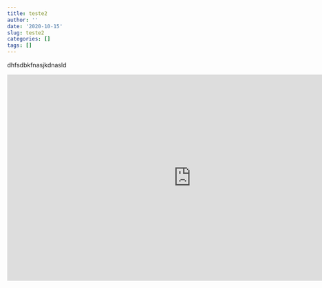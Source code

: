 ```yaml
---
title: teste2
author: ''
date: '2020-10-15'
slug: teste2
categories: []
tags: []
---
```


dhfsdbkfnasjkdnasld


<iframe width="853" height="480" src="https://www.youtube.com/embed/9P15WoXIzV4" frameborder="0" 
allow="accelerometer; autoplay; encrypted-media; gyroscope; picture-in-picture" allowfullscreen></iframe&gt;